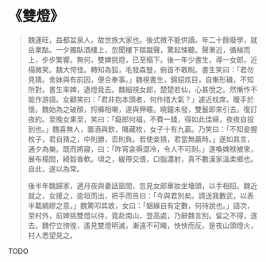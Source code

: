 # 《雙燈》

> 魏運旺，益都盆泉人，故世族大家也。後式微不能供讀。年二十餘廢學，就岳業酤。一夕獨臥酒樓上，忽聞樓下踏蹴聲，驚起悚聽。聲漸近，循梯而上，步步繁響。無何，雙婢挑燈，已至榻下。後一年少書生，導一女郎，近榻微笑。魏大愕怪。轉知為狐，毛發森豎，俯首不敢睨。書生笑曰：「君勿見猜。舍妹與有前因，便合奉事。」魏視書生，錦貂炫目，自慚形穢，不知所對。書生率婢，遺燈竟去。魏細視女郎，楚楚若仙，心甚悅之。然慚怍不能作游語。女顧笑曰：「君非抱本頭者，何作措大氣？」遽近枕席，暖手於懷。魏始為之破顏，捋褲相嘲，遂與狎暱。曉鐘未發，雙鬟即來引去。復訂夜約。至晚女果至，笑曰：「癡郎何福，不費一錢，得如此佳婦，夜夜自投到也。」魏喜無人，置酒與飲，賭藏枚，女子十有九贏。乃笑曰：「不知妾握枚子，君自猜之，中則勝，否則負。若使妾猜，君當無贏時。」遂如其言，通夕為樂。既而將寢，曰：「昨宵衾褥澀冷，令人不可耐。」遂喚婢袱被來，展布榻間，綺縠香軟。頃之，緩帶交偎，口脂濃射，真不數漢家溫柔鄉也。自此，遂以為常。
>
> 後半年魏歸家，適月夜與妻話窗間，忽見女郎華妝坐墻頭，以手相招。魏近就之，女援之，逾垣而出，把手而告曰：「今與君別矣。請送我數武，以表半載綢繆之意。」魏驚叩其故，女曰：「姻緣自有定數，何待說也。」語次，至村外，前婢挑雙燈以待，竟赴南山，登高處，乃辭魏言別。留之不得，遂去。魏佇立徬徨，遙見雙燈明滅，漸遠不可睹，怏怏而反。是夜山頭燈火，村人悉望見之。

TODO
